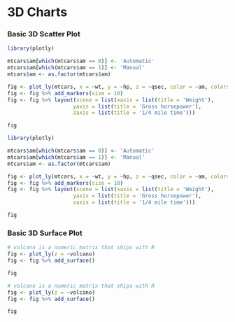 # 3D Charts
### Basic 3D Scatter Plot
```r
library(plotly)

mtcars$am[which(mtcars$am == 0)] <- 'Automatic'
mtcars$am[which(mtcars$am == 1)] <- 'Manual'
mtcars$am <- as.factor(mtcars$am)

fig <- plot_ly(mtcars, x = ~wt, y = ~hp, z = ~qsec, color = ~am, colors = c('pink', 'blue'))
fig <- fig %>% add_markers(size = 10)
fig <- fig %>% layout(scene = list(xaxis = list(title = 'Weight'),
                     yaxis = list(title = 'Gross horsepower'),
                     zaxis = list(title = '1/4 mile time')))

fig
```

```r
library(plotly)

mtcars$am[which(mtcars$am == 0)] <- 'Automatic'
mtcars$am[which(mtcars$am == 1)] <- 'Manual'
mtcars$am <- as.factor(mtcars$am)

fig <- plot_ly(mtcars, x = ~wt, y = ~hp, z = ~qsec, color = ~am, colors = c('pink', 'blue'))
fig <- fig %>% add_markers(size = 10)
fig <- fig %>% layout(scene = list(xaxis = list(title = 'Weight'),
                     yaxis = list(title = 'Gross horsepower'),
                     zaxis = list(title = '1/4 mile time')))

fig
```

### Basic 3D Surface Plot
```r
# volcano is a numeric matrix that ships with R
fig <- plot_ly(z = ~volcano)
fig <- fig %>% add_surface()

fig
```

```r
# volcano is a numeric matrix that ships with R
fig <- plot_ly(z = ~volcano)
fig <- fig %>% add_surface()

fig
```


